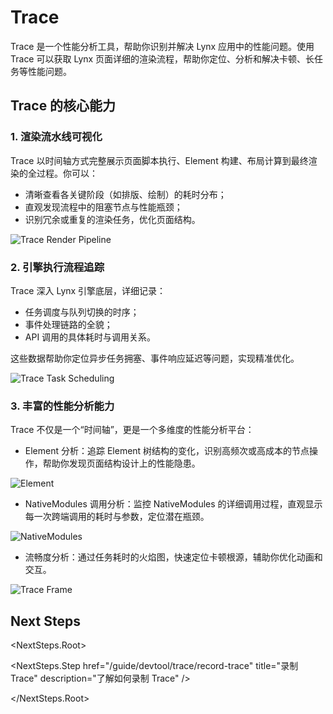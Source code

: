 <style>{`
  .full_image {
    width: 750px;
    margin: 20px;
  }
`}</style>


# Trace

Trace 是一个性能分析工具，帮助你识别并解决 Lynx 应用中的性能问题。使用 Trace 可以获取 Lynx 页面详细的渲染流程，帮助你定位、分析和解决卡顿、长任务等性能问题。

## Trace 的核心能力

### 1. 渲染流水线可视化

Trace 以时间轴方式完整展示页面脚本执行、Element 构建、布局计算到最终渲染的全过程。你可以：

- 清晰查看各关键阶段（如排版、绘制）的耗时分布；
- 直观发现流程中的阻塞节点与性能瓶颈；
- 识别冗余或重复的渲染任务，优化页面结构。

<img
  src="https://lf-lynx.tiktok-cdns.com/obj/lynx-artifacts-oss-sg/plugin/static/trace_render_pipeline.png"
  alt="Trace Render Pipeline"
  className="full_image"
/>

### 2. 引擎执行流程追踪

Trace 深入 Lynx 引擎底层，详细记录：

- 任务调度与队列切换的时序；
- 事件处理链路的全貌；
- API 调用的具体耗时与调用关系。

这些数据帮助你定位异步任务拥塞、事件响应延迟等问题，实现精准优化。

<img
  src="https://lf-lynx.tiktok-cdns.com/obj/lynx-artifacts-oss-sg/plugin/static/trace-scheduling.png"
  alt="Trace Task Scheduling"
  className="full_image"
/>

### 3. 丰富的性能分析能力

Trace 不仅是一个“时间轴”，更是一个多维度的性能分析平台：

- Element 分析：追踪 Element 树结构的变化，识别高频次或高成本的节点操作，帮助你发现页面结构设计上的性能隐患。

<img
  src="https://lf-lynx.tiktok-cdns.com/obj/lynx-artifacts-oss-sg/plugin/static/element-render-analysis.png"
  alt="Element"
  className="full_image"
/>

- NativeModules 调用分析：监控 NativeModules 的详细调用过程，直观显示每一次跨端调用的耗时与参数，定位潜在瓶颈。

<img
  src="https://lf-lynx.tiktok-cdns.com/obj/lynx-artifacts-oss-sg/plugin/static/nativemodule-invoke-flow.png"
  alt="NativeModules"
  className="full_image"
/>

- 流畅度分析：通过任务耗时的火焰图，快速定位卡顿根源，辅助你优化动画和交互。

<img
  src="https://lf-lynx.tiktok-cdns.com/obj/lynx-artifacts-oss-sg/plugin/static/trace-frame.png"
  alt="Trace Frame"
  className="full_image"
/>

## Next Steps

<NextSteps.Root>

<NextSteps.Step
  href="/guide/devtool/trace/record-trace"
  title="录制 Trace"
  description="了解如何录制 Trace"
/>

</NextSteps.Root>
